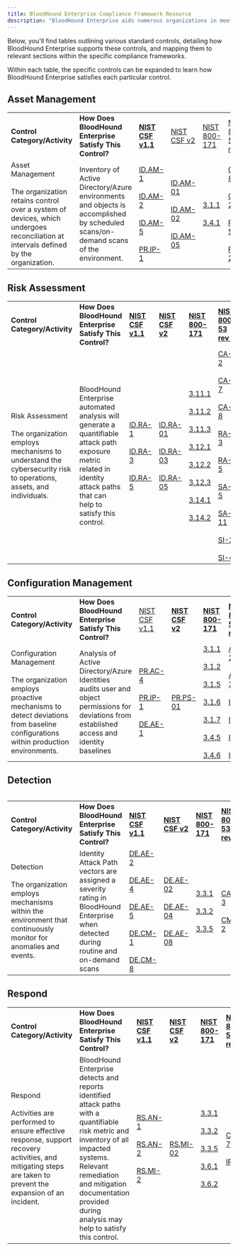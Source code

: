 ---
title: BloodHound Enterprise Compliance Framework Resource
description: "BloodHound Enterprise aids numerous organizations in meeting their compliance requirements through our continuous monitoring of identity Attack Path exposure within their environments. We're eager to support you and your auditors in gaining a deeper understanding of the inner workings of BloodHound Enterprise and how we can help you meet your compliance goals."
---

Below, you'll find tables outlining various standard controls, detailing how BloodHound Enterprise supports these controls, and mapping them to relevant sections within the specific compliance frameworks.

Within each table, the specific controls can be expanded to learn how BloodHound Enterprise satisfies each particular control.

## Asset Management

|     |     |     |     |     |     |     |
| --- | --- | --- | --- | --- | --- | --- |
| **Control Category/Activity** | **How Does BloodHound Enterprise Satisfy This Control?** | **[NIST CSF v1.1](/hc/en-us/articles/BloodHound-Enterprise-NIST-CSF-v1-1-Compliance-Resource)** | [NIST CSF v2](/hc/en-us/articles/BloodHound-Enterprise-NIST-CSF-v2-Compliance-Resource) | [NIST 800-171](/hc/en-us/articles/BloodHound-Enterprise-NIST-SP-800-171-Compliance-Resource) | [NIST 800-53 rev 8](/hc/en-us/articles/BloodHound-Enterprise-NIST-SP-800-53-Rev-8-Compliance-Resource) |     |
| Asset Management<br/><br/>The organization retains control over a system of devices, which undergoes reconciliation at intervals defined by the organization. | Inventory of Active Directory/Azure environments and objects is accomplished by scheduled scans/on-demand scans of the environment. | [ID.AM-1](/hc/en-us/articles/BloodHound-Enterprise-NIST-CSF-v1-1-Compliance-Resource#ID.AM-1)<br/><br/>[ID.AM-2](/hc/en-us/articles/BloodHound-Enterprise-NIST-CSF-v1-1-Compliance-Resource#ID.AM-2)<br/><br/>[ID.AM-5](/hc/en-us/articles/BloodHound-Enterprise-NIST-CSF-v1-1-Compliance-Resource#ID.AM-5)<br/><br/>[PR.IP-1](/hc/en-us/articles/BloodHound-Enterprise-NIST-CSF-v1-1-Compliance-Resource#PR.IP-1) | [ID.AM-01](/hc/en-us/articles/BloodHound-Enterprise-NIST-CSF-v2-Compliance-Resource#ID.AM-01)<br/><br/>[ID.AM-02](/hc/en-us/articles/BloodHound-Enterprise-NIST-CSF-v2-Compliance-Resource#ID.AM-02)<br/><br/>[ID.AM-05](/hc/en-us/articles/BloodHound-Enterprise-NIST-CSF-v2-Compliance-Resource#ID.AM-05) | [3.1.1](/hc/en-us/articles/BloodHound-Enterprise-NIST-SP-800-171-Compliance-Resource#3.1.1)<br/><br/>[3.4.1](/hc/en-us/articles/BloodHound-Enterprise-NIST-SP-800-171-Compliance-Resource#3.4.1) | [CM-8](/hc/en-us/articles/BloodHound-Enterprise-NIST-SP-800-53-Rev-8-Compliance-Resource#CM-8-Information-System-Component-Inventory)<br/><br/>[CP-2](/hc/en-us/articles/BloodHound-Enterprise-NIST-SP-800-53-Rev-8-Compliance-Resource#CP-2-Contingency-Plan)<br/><br/>[PM-5](/hc/en-us/articles/BloodHound-Enterprise-NIST-SP-800-53-Rev-8-Compliance-Resource#PM-5-Information-System-Inventory)<br/><br/>[RA-2](/hc/en-us/articles/BloodHound-Enterprise-NIST-SP-800-53-Rev-8-Compliance-Resource#RA-2-Security-Categorization) |     |

## Risk Assessment

|     |     |     |     |     |     |     |
| --- | --- | --- | --- | --- | --- | --- |
| **Control Category/Activity** | **How Does BloodHound Enterprise Satisfy This Control?** | **[NIST CSF v1.1](/hc/en-us/articles/BloodHound-Enterprise-NIST-CSF-v1-1-Compliance-Resource)** | **[NIST CSF v2](/hc/en-us/articles/BloodHound-Enterprise-NIST-CSF-v2-Compliance-Resource)** | **[NIST 800-171](/hc/en-us/articles/BloodHound-Enterprise-NIST-SP-800-171-Compliance-Resource)** | **[NIST 800-53 rev 8](/hc/en-us/articles/BloodHound-Enterprise-NIST-SP-800-53-Rev-8-Compliance-Resource)** |     |
| Risk Assessment<br/><br/>The organization employs mechanisms to understand the cybersecurity risk to operations, assets, and individuals. | BloodHound Enterprise automated analysis will generate a quantifiable attack path exposure metric related in identity attack paths that can help to satisfy this control. | [ID.RA-1](/hc/en-us/articles/BloodHound-Enterprise-NIST-CSF-v1-1-Compliance-Resource#ID.RA-1)<br/><br/>[ID.RA-3](/hc/en-us/articles/BloodHound-Enterprise-NIST-CSF-v1-1-Compliance-Resource#ID.RA-3)<br/><br/>[ID.RA-5](/hc/en-us/articles/BloodHound-Enterprise-NIST-CSF-v1-1-Compliance-Resource#ID.RA-5) | [ID.RA-01](/hc/en-us/articles/BloodHound-Enterprise-NIST-CSF-v2-Compliance-Resource#ID.RA-01)<br/><br/>[ID.RA-03](/hc/en-us/articles/BloodHound-Enterprise-NIST-CSF-v2-Compliance-Resource#ID.RA-03)<br/><br/>[ID.RA-05](/hc/en-us/articles/BloodHound-Enterprise-NIST-CSF-v2-Compliance-Resource#ID.RA-05) | [3.11.1](/hc/en-us/articles/BloodHound-Enterprise-NIST-SP-800-171-Compliance-Resource#3.11.1)<br/><br/>[3.11.2](/hc/en-us/articles/BloodHound-Enterprise-NIST-SP-800-171-Compliance-Resource#3.11.2)<br/><br/>[3.11.3](/hc/en-us/articles/BloodHound-Enterprise-NIST-SP-800-171-Compliance-Resource#3.11.3)<br/><br/>[3.12.1](/hc/en-us/articles/BloodHound-Enterprise-NIST-SP-800-171-Compliance-Resource#3.12.1)<br/><br/>[3.12.2](/hc/en-us/articles/BloodHound-Enterprise-NIST-SP-800-171-Compliance-Resource#3.12.1)<br/><br/>[3.12.3](/hc/en-us/articles/BloodHound-Enterprise-NIST-SP-800-171-Compliance-Resource#3.12.3)<br/><br/>[3.14.1](/hc/en-us/articles/BloodHound-Enterprise-NIST-SP-800-171-Compliance-Resource#3.14.1)<br/><br/>[3.14.2](/hc/en-us/articles/BloodHound-Enterprise-NIST-SP-800-171-Compliance-Resource#3.14.2) | [CA-2](/hc/en-us/articles/BloodHound-Enterprise-NIST-SP-800-53-Rev-8-Compliance-Resource#CA-2---Security-Assessments)<br/><br/>[CA-7](/hc/en-us/articles/BloodHound-Enterprise-NIST-SP-800-53-Rev-8-Compliance-Resource#CA-7---Continuous-Monitoring)<br/><br/>[CA-8](/hc/en-us/articles/BloodHound-Enterprise-NIST-SP-800-53-Rev-8-Compliance-Resource#CA-8-Penetration-Testing)<br/><br/>[RA-3](/hc/en-us/articles/BloodHound-Enterprise-NIST-SP-800-53-Rev-8-Compliance-Resource#RA-3-Risk-Assessment)<br/><br/>[RA-5](/hc/en-us/articles/BloodHound-Enterprise-NIST-SP-800-53-Rev-8-Compliance-Resource#RA-5-Vulnerability-Scanning)<br/><br/>[SA-5](/hc/en-us/articles/BloodHound-Enterprise-NIST-SP-800-53-Rev-8-Compliance-Resource#SA-5-Information-System-Documentation)<br/><br/>[SA-11](/hc/en-us/articles/BloodHound-Enterprise-NIST-SP-800-53-Rev-8-Compliance-Resource#SA-11-Security-Testing-and-Evaluation)<br/><br/>[SI-2](/hc/en-us/articles/BloodHound-Enterprise-NIST-SP-800-53-Rev-8-Compliance-Resource#SI-2-Flaw-Remediation)<br/><br/>[SI-4](/hc/en-us/articles/BloodHound-Enterprise-NIST-SP-800-53-Rev-8-Compliance-Resource#SI-4-Information-Systems-Monitoring) |     |

## Configuration Management

|     |     |     |     |     |     |     |
| --- | --- | --- | --- | --- | --- | --- |
| **Control Category/Activity** | **How Does BloodHound Enterprise Satisfy This Control?** | [NIST CSF v1.1](/hc/en-us/articles/BloodHound-Enterprise-NIST-CSF-v1-1-Compliance-Resource) | **[NIST CSF v2](/hc/en-us/articles/BloodHound-Enterprise-NIST-CSF-v2-Compliance-Resource)** | **[NIST 800-171](/hc/en-us/articles/BloodHound-Enterprise-NIST-SP-800-171-Compliance-Resource)** | **[NIST 800-53 rev 8](/hc/en-us/articles/BloodHound-Enterprise-NIST-SP-800-53-Rev-8-Compliance-Resource)** |     |
| Configuration Management<br/><br/>The organization employs proactive mechanisms to detect deviations from baseline configurations within production environments. | Analysis of Active Directory/Azure Identities audits user and object permissions for deviations from established access and identity baselines | [PR.AC-4](/hc/en-us/articles/BloodHound-Enterprise-NIST-CSF-v1-1-Compliance-Resource#PR.AC-4)<br/><br/>[PR.IP-1](/hc/en-us/articles/BloodHound-Enterprise-NIST-CSF-v1-1-Compliance-Resource#PR.IP-1)<br/><br/>[DE.AE-1](/hc/en-us/articles/BloodHound-Enterprise-NIST-CSF-v1-1-Compliance-Resource#DE.AE-1) | [PR.PS-01](/hc/en-us/articles/BloodHound-Enterprise-NIST-CSF-v2-Compliance-Resource#PR.PS-01) | [3.1.1](/hc/en-us/articles/BloodHound-Enterprise-NIST-SP-800-171-Compliance-Resource#3.12.3)<br/><br/>[3.1.2](/hc/en-us/articles/BloodHound-Enterprise-NIST-SP-800-171-Compliance-Resource#3.1.2)<br/><br/>[3.1.5](/hc/en-us/articles/BloodHound-Enterprise-NIST-SP-800-171-Compliance-Resource#3.1.2)<br/><br/>[3.1.6](/hc/en-us/articles/BloodHound-Enterprise-NIST-SP-800-171-Compliance-Resource#3.1.6)<br/><br/>[3.1.7](/hc/en-us/articles/BloodHound-Enterprise-NIST-SP-800-171-Compliance-Resource#3.1.7)<br/><br/>[3.4.5](/hc/en-us/articles/BloodHound-Enterprise-NIST-SP-800-171-Compliance-Resource#3.4.5)<br/><br/>[3.4.6](/hc/en-us/articles/BloodHound-Enterprise-NIST-SP-800-171-Compliance-Resource#3.4.6) | [AC-2](/hc/en-us/articles/BloodHound-Enterprise-NIST-SP-800-53-Rev-8-Compliance-Resource#AC-2----Account-Management)<br/><br/>[AC-3](/hc/en-us/articles/BloodHound-Enterprise-NIST-SP-800-53-Rev-8-Compliance-Resource#AC-3---Access-Enforcement)<br/><br/>[IA-1](/hc/en-us/articles/BloodHound-Enterprise-NIST-SP-800-53-Rev-8-Compliance-Resource#IA-1-Identification-and-Authentication)<br/><br/>[IA-2](/hc/en-us/articles/BloodHound-Enterprise-NIST-SP-800-53-Rev-8-Compliance-Resource#IA-2-Identification-and-Authentication-(Organizational-Users))<br/><br/>[IA-4](/hc/en-us/articles/BloodHound-Enterprise-NIST-SP-800-53-Rev-8-Compliance-Resource#IA-4-Identifier-Management)<br/><br/>[IA-8](/hc/en-us/articles/BloodHound-Enterprise-NIST-SP-800-53-Rev-8-Compliance-Resource#IA-8-Identification-and-Authentication) |     |

## Detection

|     |     |     |     |     |     |     |
| --- | --- | --- | --- | --- | --- | --- |

|     |     |     |     |     |     |     |
| --- | --- | --- | --- | --- | --- | --- |
| **Control Category/Activity** | **How Does BloodHound Enterprise Satisfy This Control?** | **[NIST CSF v1.1](/hc/en-us/articles/BloodHound-Enterprise-NIST-CSF-v1-1-Compliance-Resource)** | **[NIST CSF v2](/hc/en-us/articles/BloodHound-Enterprise-NIST-CSF-v2-Compliance-Resource)** | **[NIST 800-171](/hc/en-us/articles/BloodHound-Enterprise-NIST-SP-800-171-Compliance-Resource)** | **[NIST 800-53 rev 8](/hc/en-us/articles/BloodHound-Enterprise-NIST-SP-800-53-Rev-8-Compliance-Resource)** |     |
| Detection<br/><br/>The organization employs mechanisms within the environment that continuously monitor for anomalies and events. | Identity Attack Path vectors are assigned a severity rating in BloodHound Enterprise when detected during routine and on-demand scans | [DE.AE-2](/hc/en-us/articles/BloodHound-Enterprise-NIST-CSF-v1-1-Compliance-Resource#DE.AE-2)<br/><br/>[DE.AE-4](/hc/en-us/articles/BloodHound-Enterprise-NIST-CSF-v1-1-Compliance-Resource#DE.AE-4)<br/><br/>[DE.AE-5](/hc/en-us/articles/BloodHound-Enterprise-NIST-CSF-v1-1-Compliance-Resource#DE.AE-5)<br/><br/>[DE.CM-1](/hc/en-us/articles/BloodHound-Enterprise-NIST-CSF-v1-1-Compliance-Resource#DE.CM-1)<br/><br/>[DE.CM-8](/hc/en-us/articles/BloodHound-Enterprise-NIST-CSF-v1-1-Compliance-Resource#DE.CM-8) | [DE.AE-02](/hc/en-us/articles/BloodHound-Enterprise-NIST-CSF-v2-Compliance-Resource#DE.AE-02)<br/><br/>[DE.AE-04](/hc/en-us/articles/BloodHound-Enterprise-NIST-CSF-v2-Compliance-Resource#DE.AE-04)<br/><br/>[DE.AE-08](/hc/en-us/articles/BloodHound-Enterprise-NIST-CSF-v2-Compliance-Resource#DE.AE-08) | [3.3.1](/hc/en-us/articles/BloodHound-Enterprise-NIST-SP-800-171-Compliance-Resource#3.4.6)<br/><br/>[3.3.2](/hc/en-us/articles/BloodHound-Enterprise-NIST-SP-800-171-Compliance-Resource#3.4.6)<br/><br/>[3.3.5](/hc/en-us/articles/BloodHound-Enterprise-NIST-SP-800-171-Compliance-Resource#3.3.5) | [CA-3](/hc/en-us/articles/BloodHound-Enterprise-NIST-SP-800-53-Rev-8-Compliance-Resource#IA-8-Identification-and-Authentication)<br/><br/>[CM-2](/hc/en-us/articles/BloodHound-Enterprise-NIST-SP-800-53-Rev-8-Compliance-Resource#IA-8-Identification-and-Authentication) |     |

## Respond

|     |     |     |     |     |     |     |
| --- | --- | --- | --- | --- | --- | --- |
| **Control Category/Activity** | **How Does BloodHound Enterprise Satisfy This Control?** | **[NIST CSF v1.1](/hc/en-us/articles/BloodHound-Enterprise-NIST-CSF-v1-1-Compliance-Resource)** | **[NIST CSF v2](/hc/en-us/articles/BloodHound-Enterprise-NIST-CSF-v2-Compliance-Resource)** | **[NIST 800-171](/hc/en-us/articles/BloodHound-Enterprise-NIST-SP-800-171-Compliance-Resource)** | **[NIST 800-53 rev 8](/hc/en-us/articles/BloodHound-Enterprise-NIST-SP-800-53-Rev-8-Compliance-Resource)** |     |
| Respond<br/><br/>Activities are performed to ensure effective response, support recovery activities, and mitigating steps are taken to prevent the expansion of an incident. | BloodHound Enterprise detects and reports identified attack paths with a quantifiable risk metric and inventory of all impacted systems. Relevant remediation and mitigation documentation provided during analysis may help to satisfy this control. | [RS.AN-1](/hc/en-us/articles/BloodHound-Enterprise-NIST-CSF-v1-1-Compliance-Resource#RS.AN-1)<br/><br/>[RS.AN-2](/hc/en-us/articles/BloodHound-Enterprise-NIST-CSF-v1-1-Compliance-Resource#RS.AN-2)<br/><br/>[RS.MI-2](/hc/en-us/articles/BloodHound-Enterprise-NIST-CSF-v1-1-Compliance-Resource#RS.MI-2) | [RS.MI-02](/hc/en-us/articles/BloodHound-Enterprise-NIST-CSF-v2-Compliance-Resource#RS.AN-03) | [3.3.1](/hc/en-us/articles/BloodHound-Enterprise-NIST-SP-800-171-Compliance-Resource#3.3.1)<br/><br/>[3.3.2](/hc/en-us/articles/BloodHound-Enterprise-NIST-SP-800-171-Compliance-Resource#3.3.1)<br/><br/>[3.3.5](/hc/en-us/articles/BloodHound-Enterprise-NIST-SP-800-171-Compliance-Resource#3.3.5)<br/><br/>[3.6.1](/hc/en-us/articles/BloodHound-Enterprise-NIST-SP-800-171-Compliance-Resource#3.3.5)<br/><br/>[3.6.2](/hc/en-us/articles/BloodHound-Enterprise-NIST-SP-800-171-Compliance-Resource#3.3.5) | [CA-7](/hc/en-us/articles/BloodHound-Enterprise-NIST-SP-800-53-Rev-8-Compliance-Resource#CA-7---Continuous-Monitoring)<br/><br/>[IR-5](/hc/en-us/articles/BloodHound-Enterprise-NIST-SP-800-53-Rev-8-Compliance-Resource#IR-5-Incident-Monitoring) |     |
